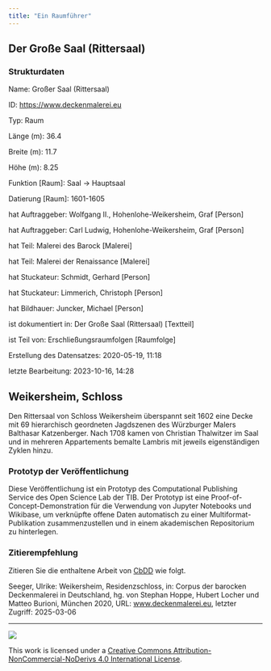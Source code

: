 ```yaml
---
title: "Ein Raumführer"
---
```


## Der Große Saal (Rittersaal)

### Strukturdaten

Name: Großer Saal (Rittersaal)

ID: [https://www.deckenmalerei.eu](https://www.deckenmalerei.eu/15685f4a-3727-4110-8967-1d8287431997)

Typ: Raum 

Länge (m): 36.4 

Breite (m): 11.7 

Höhe (m): 8.25 

Funktion [Raum]: Saal -> Hauptsaal 

Datierung [Raum]: 1601-1605 

hat Auftraggeber:  Wolfgang II., Hohenlohe-Weikersheim, Graf [Person] 

hat Auftraggeber: Carl Ludwig, Hohenlohe-Weikersheim, Graf [Person] 

hat Teil: Malerei des Barock [Malerei] 

hat Teil: Malerei der Renaissance [Malerei] 

hat Stuckateur: Schmidt, Gerhard [Person] 

hat Stuckateur: Limmerich, Christoph [Person] 

hat Bildhauer: Juncker, Michael [Person] 

ist dokumentiert in: Der Große Saal (Rittersaal) [Textteil] 

ist Teil von: Erschließungsraumfolgen [Raumfolge] 

Erstellung des Datensatzes: 2020-05-19, 11:18 

letzte Bearbeitung: 2023-10-16, 14:28 

## Weikersheim, Schloss

Den Rittersaal von Schloss Weikersheim überspannt seit 1602 eine Decke mit 69 hierarchisch geordneten Jagdszenen des Würzburger Malers Balthasar Katzenberger. Nach 1708 kamen von Christian Thalwitzer im Saal und in mehreren Appartements bemalte Lambris mit jeweils eigenständigen Zyklen hinzu.

### Prototyp der Veröffentlichung

Diese Veröffentlichung ist ein Prototyp des Computational Publishing Service des Open Science Lab der TIB. Der Prototyp ist eine Proof-of-Concept-Demonstration für die Verwendung von Jupyter Notebooks und Wikibase, um verknüpfte offene Daten automatisch zu einer Multiformat-Publikation zusammenzustellen und in einem akademischen Repositorium zu hinterlegen.

### Zitierempfehlung

Zitieren Sie die enthaltene Arbeit von [CbDD](https://www.deckenmalerei.eu/42d06165-58e7-4653-bfe4-3d5f7091fc33) wie folgt.

Seeger, Ulrike: Weikersheim, Residenzschloss, in: Corpus der barocken Deckenmalerei in Deutschland, hg. von Stephan Hoppe, Hubert Locher und Matteo Burioni, München 2020, URL: [www.deckenmalerei.eu](https://www.deckenmalerei.eu/42d06165-58e7-4653-bfe4-3d5f7091fc33), letzter Zugriff: 2025-03-06

---

![](https://licensebuttons.net/l/by-nc-nd/4.0/88x31.png){fig-alt="Creative Commons License"}

This work is licensed under a [Creative Commons Attribution-NonCommercial-NoDerivs 4.0 International License](https://creativecommons.org/licenses/by-nc-nd/4.0/).